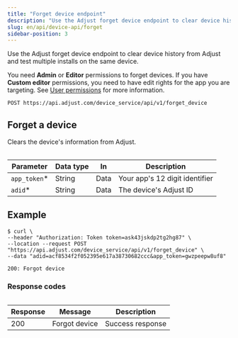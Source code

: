 ```yaml
---
title: "Forget device endpoint"
description: "Use the Adjust forget device endpoint to clear device history from Adjust and test multiple installs on the same device."
slug: en/api/device-api/forget
sidebar-position: 3
---
```


Use the Adjust forget device endpoint to clear device history from Adjust and test multiple installs on the same device.

<Callout type="seealso" title="Before you begin">

You need **Admin** or **Editor** permissions to forget devices. If you have **Custom editor** permissions, you need to have edit rights for the app you are targeting. See [User permissions](https://help.adjust.com/en/article/users) for more information.

</Callout>

```http title="Endpoint" "/forget_device"
POST https://api.adjust.com/device_service/api/v1/forget_device
```

## Forget a device

Clears the device's information from Adjust.

<Table>

| Parameter     | Data type | In   | Description                    |
| ------------- | --------- | ---- | ------------------------------ |
| `app_token`\* | String    | Data | Your app's 12 digit identifier |
| `adid`\*      | String    | Data | The device's Adjust ID         |

</Table>

## Example

```console title="cURL" "gwzpeepw8uf8" "acf8534f2f052395e617a38730682ccc"
$ curl \
--header "Authorization: Token token=ask43jskdp2tg2hg87" \
--location --request POST "https://api.adjust.com/device_service/api/v1/forget_device" \
--data "adid=acf8534f2f052395e617a38730682ccc&app_token=gwzpeepw8uf8"
```

```http title="Success response"
200: Forgot device
```

### Response codes

<Table>

| Response | Message       | Description      |
| -------- | ------------- | ---------------- |
| 200      | Forgot device | Success response |

</Table>
